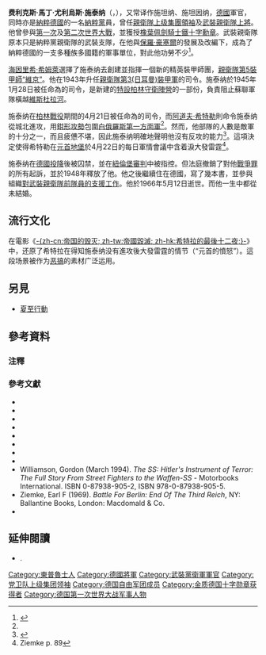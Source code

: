 {{noteTA
|G1=Military
|T=zh-hans:费利克斯·施泰纳;zh-hk:菲利克斯·施坦因納;zh-tw:菲利克斯·史坦納;
|1=zh-hans:施泰纳;zh-hk:施坦因納;zh-tw:史坦納;
}}
{{Infobox military person
|name=费利克斯·施泰纳
|birth_date= {{Birth date|1896|5|23|df=y}}
|death_date= {{death date and age|1966|5|12|1896|5|23|df=y}}
|image=Bundesarchiv Bild 146-1973-138-14A, Felix Steiner.jpg
|birth_place={{flag|German Empire}}[[普魯士王國|普魯士王國]][[東普魯士省|東普魯士省]][[涅斯捷羅夫|斯塔盧波嫰]]<small>（今[[俄羅斯聯邦|俄羅斯聯邦]][[加里寧格勒州|加里寧格勒州]][[涅斯捷羅夫|涅斯捷羅夫]]）</small>
|death_place={{flag|West Germany}}[[巴伐利亞|巴伐利亞]][[慕尼黑|慕尼黑]]
|nickname=
|allegiance={{flag|German Empire}}（至1918年）<br>{{flag|Weimar Republic}}（至1933年）<br>{{flag|Nazi Germany}}|
|branch=[[File:Prussian_standard.jpg|23px]] [[普魯士皇家陸軍|普魯士皇家陸軍]]<br />[[File:Flag_of_the_German_Empire.svg|23px]] [[自由軍團|自由軍團]]<br />[[File:Flag_of_Weimar_Republic_(war).svg|23px]] [[威瑪防衛軍|威瑪防衛軍]]<br />[[File:SA-Logo.svg|23px]] [[冲锋队_(纳粹党)|衝鋒隊]]<br />[[Image:Flag_Schutzstaffel.svg|23px]] [[親衛隊|親衛隊]]<br />[[File:Flag_Schutzstaffel.svg|23px]] [[武裝親衛隊|武裝親衛隊]]
|serviceyears=1914年至1945年
|rank=[[File:SS-Obergruppenführer_Collar_Rank.svg|40px]] [[親衛隊上级集團領袖|親衛隊上级集團領袖]]及武裝親衛隊上將
|commands= [[親衛隊第2師|親衛隊德意志分隊]]<br />[[親衛隊第2師|親衛隊日耳曼尼亞師]]<br />[[黨衛軍第5裝甲師|親衛隊第5裝甲師]]<br />[[親衛隊第3(日耳曼)裝甲軍|親衛隊第3(日耳曼)裝甲軍]]
|unit=
|battles=
|awards=[[騎士鐵十字勳章#橡葉佩劍騎士鐵十字勳章|橡葉佩劍騎士鐵十字勳章]]
|laterwork=}}

'''费利克斯·馬丁·尤利烏斯·施泰纳'''（{{lang-de|Felix Martin Julius Steiner}}，{{bd|1896年|5月23日|1966年|5月12日}}），又常译作施坦纳、施坦因纳，[[德國|德國]]軍官，同時亦是[[納粹德國|納粹德國]]的一名[[納粹黨|納粹黨]]員，曾任[[親衛隊|親衛隊]][[親衛隊上级集團領袖|上级集團領袖]]及[[武裝親衛隊|武裝親衛隊]][[上將|上將]]。他曾參與[[第一次世界大戰|第一次]]及[[第二次世界大戰|第二次世界大戰]]，並獲授[[騎士鐵十字勳章#橡葉佩劍騎士鐵十字勳章|橡葉佩劍騎士鐵十字勳章]]。武裝親衛隊原本只是納粹黨親衛隊的武裝支隊，在他與[[保羅·豪塞爾|保羅·豪塞爾]]的發展及改編下，成為了納粹德國的一支多種族多國籍的軍事單位，對此他功勞不少<ref>{{Cite book |last=Bender |first=Roger James |last2=Taylor |first2=Hugh Page | title = Uniforms, Organization, and History of the Waffen-SS, Volume 2 |publisher=R. James Bender Publishing |year=1971 |page=23}}</ref>。

[[海因里希·希姆萊|海因里希·希姆萊]]選擇了施泰纳去創建並指揮一個新的精英裝甲師團，[[黨衛軍第5裝甲師|親衛隊第5裝甲師“維京”]]。他在1943年升任[[親衛隊第3(日耳曼)裝甲軍|親衛隊第3(日耳曼)裝甲軍]]的司令。施泰纳於1945年1月28日被任命為{{le|親衛隊第11裝甲軍}}的司令，是新建的[[维斯瓦河集团军群|特設柏林守衛陣營]]的一部份，負責阻止蘇聯軍隊橫越[[維斯杜拉河|維斯杜拉河]]。

施泰纳在[[柏林戰役|柏林戰役]]期間的4月21日被任命為{{le|施泰纳分队|Army Detachment Steiner}}的司令，而[[阿道夫·希特勒|阿道夫·希特勒]]則命令施泰纳從城北進攻，用[[鉗形攻勢|鉗形攻勢]]包圍[[白俄羅斯第一方面軍|白俄羅斯第一方面軍]]<ref name="Beevor310" />。然而，他部隊的人數是敵軍的十分之一，而且疲憊不堪，因此施泰纳明確地聲明他沒有反攻的能力<ref name="Beevor310">{{Harvnb|Beevor|2002|pp=310–312}}</ref>。這項決定使得希特勒在[[元首地堡|元首地堡]]於4月22日的每日軍情會議中含着淚大發雷霆<ref name=Ziemke89>Ziemke p. 89</ref>。

施泰纳在[[第二次世界大戰歐洲戰場的結束|德國投降]]後被囚禁，並在[[紐倫堡審判|紐倫堡審判]]中被指控。但法庭撤銷了對他[[戰爭罪|戰爭罪]]的所有起訴，並於1948年釋放了他。他之後繼續住在德國，寫了幾本書，並參與組織[[HIAG|對武裝親衛隊前隊員的支援工作]]。他於1966年5月12日逝世。而他一生中都從未結婚。

== 流行文化 ==
在電影《[[希特拉的最後十二夜|-{zh-cn:帝国的毁灭; zh-tw:帝國毀滅; zh-hk:希特拉的最後十二夜;}-]]》中，还原了希特拉在得知施泰纳没有進攻後大發雷霆的情节（“元首的憤怒”）。這段场景被作为[[恶搞|恶搞]]的素材广泛运用。

== 另見 ==
* [[夏至行動|夏至行動]]

== 參考資料 ==

=== 注釋 ===
{{Reflist|25em}}

=== 參考文獻 ===
{{Refbegin}}
* {{Cite book
  |last=Beevor
  |first=Antony
  |year=2002
  |title=Berlin: The Downfall 1945
  |url=https://archive.org/details/berlindownfall190000beev
  |language=en
  |location=
  |publisher=Penguin Books
  |isbn=0-670-88695-5
}}
* {{Cite book
  |last=Berger
  |first=Florian
  |year=1999
  |title=Mit Eichenlaub und Schwertern. Die höchstdekorierten Soldaten des Zweiten Weltkrieges
  |trans_title=With Oak Leaves and Swords. The Highest Decorated Soldiers of the Second World War
  |language=de
  |location=Vienna, Austria
  |publisher=Selbstverlag Florian Berger
  |isbn=978-3-9501307-0-6
}}
* {{Cite book
  |last=Fellgiebel
  |first=Walther-Peer
  |year=2000
  |title=Die Träger des Ritterkreuzes des Eisernen Kreuzes 1939–1945 – Die Inhaber der höchsten Auszeichnung des Zweiten Weltkrieges aller Wehrmachtteile
  |trans_title=The Bearers of the Knight's Cross of the Iron Cross 1939–1945 — The Owners of the Highest Award of the Second World War of all Wehrmacht Branches
  |language=de
  |location=Friedberg, Germany
  |publisher=Podzun-Pallas
  |isbn=978-3-7909-0284-6
}}
* {{Cite book
  |last=Krätschmer
  |first=Ernst-Günther
  |year=1999
  |title=Die Ritterkreuzträger der Waffen-SS
  |trans_title=The Knight's Cross Bearers of the Waffen-SS
  |language=de
  |location=Coburg, Germany
  |publisher=Nation Europa Verlag
  |isbn=978-3-920677-43-9
}}
* {{Cite book
  |last1=Patzwall
  |first1=Klaus D.
  |last2=Scherzer
  |first2=Veit
  |year=2001
  |title=Das Deutsche Kreuz 1941 – 1945 Geschichte und Inhaber Band II
  |trans_title=The German Cross 1941 – 1945 History and Recipients Volume 2
  |language=de
  |location=Norderstedt, Germany
  |publisher=Verlag Klaus D. Patzwall
  |isbn=978-3-931533-45-8
}}
* {{Cite book
  |last=Schaulen
  |first=Fritjof
  |year=2005
  |title=Eichenlaubträger 1940 – 1945 Zeitgeschichte in Farbe III Radusch – Zwernemann
  |trans_title=Oak Leaves Bearers 1940 – 1945 Contemporary History in Color III Radusch – Zwernemann
  |language=de
  |location=Selent, Germany
  |publisher=Pour le Mérite
  |isbn=978-3-932381-22-5
}}
* {{Cite book
  |last=Scherzer
  |first=Veit
  |year=2007
  |title=Die Ritterkreuzträger 1939–1945 Die Inhaber des Ritterkreuzes des Eisernen Kreuzes 1939 von Heer, Luftwaffe, Kriegsmarine, Waffen-SS, Volkssturm sowie mit Deutschland verbündeter Streitkräfte nach den Unterlagen des Bundesarchives
  |trans_title=The Knight's Cross Bearers 1939–1945 The Holders of the Knight's Cross of the Iron Cross 1939 by Army, Air Force, Navy, Waffen-SS, Volkssturm and Allied Forces with Germany According to the Documents of the Federal Archives
  |language=de
  |location=Jena, Germany
  |publisher=Scherzers Miltaer-Verlag
  |isbn=978-3-938845-17-2
}}
* {{Cite book
  |last=Thomas
  |first=Franz
  |year=1998
  |title=Die Eichenlaubträger 1939–1945 Band 2: L–Z
  |trans_title=The Oak Leaves Bearers 1939–1945 Volume 2: L–Z
  |language=de
  |location=Osnabrück, Germany
  |publisher=Biblio-Verlag
  |isbn=978-3-7648-2300-9
}}
* Williamson, Gordon (March 1994). ''The SS: Hitler's Instrument of Terror: The Full Story From Street Fighters to the Waffen-SS '' - Motorbooks International. ISBN 0-87938-905-2, ISBN 978-0-87938-905-5. {{en}}
* Ziemke, Earl F (1969). ''Battle For Berlin: End Of The Third Reich'', NY: Ballantine Books, London: Macdomald & Co. {{en}}
* {{Cite book
  |year=1985
  |title=Die Wehrmachtberichte 1939–1945 Band 3, 1. Januar 1944 bis 9. Mai 1945
  |trans_title=The Wehrmacht Reports 1939–1945 Volume 3, 1 January 1944 to 9 May 1945
  |language=de
  |location=München, Germany
  |publisher=Deutscher Taschenbuch Verlag GmbH & Co. KG
  |isbn=978-3-423-05944-2
}}
{{Refend}}

== 延伸閱讀 ==
* {{Citation |last=Trevor-Roper |first=Hugh |title=Final Entries 1945 The Diaries of Joseph Goebbels |location=New York |publisher=G.P. Putnam's Sons |year=1978 |isbn=0-399-12116-1 }}. {{en}}

{{Authority control}}

{{DEFAULTSORT:Steiner, Felix}}
[[Category:東普魯士人|Category:東普魯士人]]
[[Category:德國將軍|Category:德國將軍]]
[[Category:武裝黨衛軍軍官|Category:武裝黨衛軍軍官]]
[[Category:党卫队上级集团领袖|Category:党卫队上级集团领袖]]
[[Category:德国自由军团成员|Category:德国自由军团成员]]
[[Category:金质德国十字勋章获得者|Category:金质德国十字勋章获得者]]
[[Category:德国第一次世界大战军事人物|Category:德国第一次世界大战军事人物]]